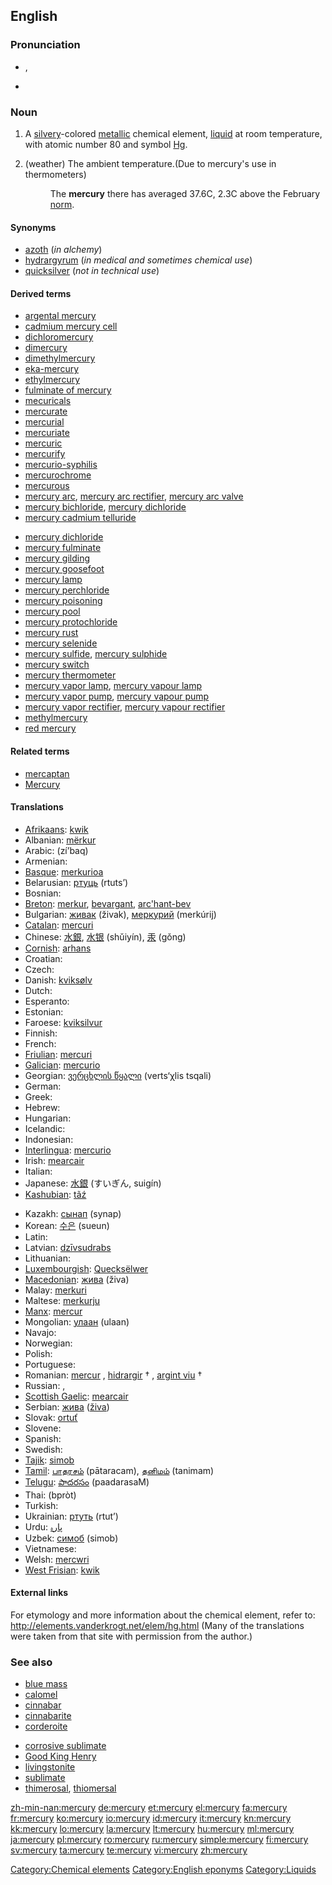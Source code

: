 {{also|Mercury}}
==English==

{{elements|Hg|gold|Au|thallium|Tl}}

===Pronunciation===
* {{a|UK}} {{IPA|/ˈmɜː(ɹ)k.jə.ɹi/}}, {{SAMPA|/"m3:(r)k.j@.ri/}}
* {{audio|en-us-mercury.ogg|Audio (US)}}

===Noun===
{{wikipedia|Mercury (element)}}
{{en-noun|-}}

# A [[silvery]]-colored [[metallic]] chemical element, [[liquid]] at room temperature, with atomic number 80 and symbol [[Hg]].
# {{figurative}} (weather) The ambient temperature.(Due to mercury's use in thermometers)
#: The '''mercury''' there has averaged 37.6C, 2.3C above the February [[norm]].

====Synonyms====
* [[azoth]] (''in alchemy'')
* [[hydrargyrum]] (''in medical and sometimes chemical use'')
* [[quicksilver]] (''not in technical use'')

====Derived terms====
{{der-top}}
* [[argental mercury]]
* [[cadmium mercury cell]]
* [[dichloromercury]]
* [[dimercury]]
* [[dimethylmercury]]
* [[eka-mercury]]
* [[ethylmercury]]
* [[fulminate of mercury]]
* [[mecuricals]]
* [[mercurate]]
* [[mercurial]]
* [[mercuriate]]
* [[mercuric]]
* [[mercurify]]
* [[mercurio-syphilis]]
* [[mercurochrome]]
* [[mercurous]]
* [[mercury arc]], [[mercury arc rectifier]], [[mercury arc valve]]
* [[mercury bichloride]], [[mercury dichloride]]
* [[mercury cadmium telluride]]
{{der-mid}}
* [[mercury dichloride]]
* [[mercury fulminate]]
* [[mercury gilding]]
* [[mercury goosefoot]]
* [[mercury lamp]]
* [[mercury perchloride]]
* [[mercury poisoning]]
* [[mercury pool]]
* [[mercury protochloride]]
* [[mercury rust]]
* [[mercury selenide]]
* [[mercury sulfide]], [[mercury sulphide]]
* [[mercury switch]]
* [[mercury thermometer]]
* [[mercury vapor lamp]], [[mercury vapour lamp]]
* [[mercury vapor pump]], [[mercury vapour pump]]
* [[mercury vapor rectifier]], [[mercury vapour rectifier]]
* [[methylmercury]]
* [[red mercury]]
{{der-bottom}}

====Related terms====
* [[mercaptan]]
* [[Mercury]]

====Translations====
{{trans-top|element}}
* [[Afrikaans]]: [[kwik]]
* Albanian: [[mërkur]]
* Arabic: {{Arab|[[زئبق]]}} (zí’baq) {{m}}
* Armenian: {{t-|hy|սնդիկ|tr=sndik}}
* [[Basque]]: [[merkurioa]]
* Belarusian: [[ртуць]] (rtuts’)
* Bosnian: {{t-|bs|živa}}
* [[Breton]]: [[merkur]], [[bevargant]], [[arc'hant-bev]] {{m}}
* Bulgarian: [[живак]] (živak), [[меркурий]] (merkúrij) {{m}}
* [[Catalan]]: [[mercuri]]
* Chinese: [[水銀]], [[水银]] (shǔiyín), [[汞]]  (gǒng)
* [[Cornish]]: [[arhans]]
* Croatian: {{t+|hr|živa}}
* Czech: {{t+|cs|rtuť}}
* Danish: [[kviksølv]]
* Dutch: {{t+|nl|kwik|n}}
* Esperanto: {{t+|eo|hidrargo|xs=Esperanto}}
* Estonian: {{t-|et|elavhõbe}}
* Faroese: [[kviksilvur]]
* Finnish: {{t+|fi|elohopea}}
* French: {{t+|fr|mercure|m}}
* [[Friulian]]: [[mercuri]]
* [[Galician]]: [[mercurio]]
* Georgian: [[ვერცხლის წყალი]] (verts‘χlis tsqali)
* German: {{t+|de|Quecksilber|m}}
* Greek: {{t+|el|υδράργυρος|m|tr=ydrárgyros}}
* Hebrew: {{t+|he|כספית|f|tr=kaspit}}
* Hungarian: {{t+|hu|higany}}
* Icelandic: {{t+|is|kvikasilfur}}
* Indonesian: {{t-|id|merkurius|xs=Indonesian}}
* [[Interlingua]]: [[mercurio]]
* Irish: [[mearcair]]
* Italian: {{t+|it|mercurio|m}}
* Japanese: [[水銀]] (すいぎん, suigín)
* [[Kashubian]]: [[tãź]]
{{trans-mid}}
* Kazakh: [[сынап]] (synap)
* Korean: [[수은]] (sueun)
* Latin: {{t+|la|hydrargyrum|n}}
* Latvian: [[dzīvsudrabs]]
* Lithuanian: {{t+|lt|gyvsidabris|m|xs=Lithuanian}}
* [[Luxembourgish]]: [[Quecksëlwer]]
* [[Macedonian]]: [[жива]] (živa) {{f}}
* Malay: [[merkuri]]
* Maltese: [[merkurju]]
* [[Manx]]: [[mercur]]
* Mongolian: [[улаан]] (ulaan)
* Navajo: {{tø|nv|béésh tózháanii}}
* Norwegian: {{t-|no|kvikksølv}}
* Polish: {{t+|pl|rtęć|f}}
* Portuguese: {{t+|pt|mercúrio|m}}
* Romanian: [[mercur]] {{n}}, [[hidrargir]] † {{n}}, [[argint viu]] †
* Russian: {{t+|ru|ртуть|f|tr=rtut’}}, {{t-|ru|хидраргирум|m|tr=xidrárgirum}}
* [[Scottish Gaelic]]: [[mearcair]]
* Serbian: [[жива]] ([[živa]]) {{f}}
* Slovak: [[ortuť]] {{f}}
* Slovene: {{t+|sl|živo srebro|n}}
* Spanish: {{t+|es|mercurio|m}}
* Swedish: {{t+|sv|kvicksilver}}
* [[Tajik]]: [[simob]]
* [[Tamil]]: [[பாதரசம்]] (pātaracam), [[தனிமம்]] (tanimam)
* [[Telugu]]: [[పాదరసం]] (paadarasaM)
* Thai: {{Thai|[[ปรอท]]}} (bpròt)
* Turkish: {{t+|tr|cıva}}
* Ukrainian: [[ртуть]] (rtut’)
* Urdu: [[پارہ]] {{m}}
* Uzbek: [[симоб]] (simob)
* Vietnamese: {{t+|vi|thuỷ|xs=Vietnamese}}
* Welsh: [[mercwri]]
* [[West Frisian]]: [[kwik]] {{n}}
{{trans-bottom}}
{{trans-top|idiomatic: ambient temperature}}
{{trans-mid}}
{{trans-bottom}}

====External links====
For etymology and more information about the chemical element, refer to:
http://elements.vanderkrogt.net/elem/hg.html
(Many of the translations were taken from that site with permission from the author.)

===See also===
{{top2}}
* [[blue mass]]
* [[calomel]]
* [[cinnabar]]
* [[cinnabarite]]
* [[corderoite]]
{{mid2}}
* [[corrosive sublimate]]
* [[Good King Henry]]<!-- the plant ''mercury''-->
* [[livingstonite]]
* [[sublimate]]
* [[thimerosal]], [[thiomersal]]
{{bottom}}

[[Category:Chemical elements]]
[[Category:English eponyms]]
[[Category:Liquids]]

[[zh-min-nan:mercury]]
[[de:mercury]]
[[et:mercury]]
[[el:mercury]]
[[fa:mercury]]
[[fr:mercury]]
[[ko:mercury]]
[[io:mercury]]
[[id:mercury]]
[[it:mercury]]
[[kn:mercury]]
[[kk:mercury]]
[[lo:mercury]]
[[la:mercury]]
[[lt:mercury]]
[[hu:mercury]]
[[ml:mercury]]
[[ja:mercury]]
[[pl:mercury]]
[[ro:mercury]]
[[ru:mercury]]
[[simple:mercury]]
[[fi:mercury]]
[[sv:mercury]]
[[ta:mercury]]
[[te:mercury]]
[[vi:mercury]]
[[zh:mercury]]